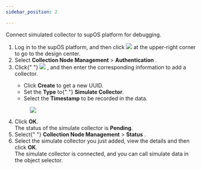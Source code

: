 ```yaml
---
sidebar_position: 2

---
```


Connect simulated collector to supOS platform for debugging.
<div>
  <section>
    <ol>
      <li
        className="stepexpand"
        id="authorizing_analog_collector__step_qzb_ny2_ytb"
      >
        <span>
          Log in to the supOS platform, and then click <img
            id="authorizing_analog_collector__image_stf_xfd_ytb"
            src="https://wordpressfreezonex.oss-cn-hangzhou.aliyuncs.com/platform/
7.png"
          /> at the upper-right corner to go to the design center.
        </span>
      </li>
      <li className="stepexpand">
        <span>
          Select <span className="menucascade">
            <strong>Collection Node Management</strong> > <strong>Authentication</strong>
          </span>
          .
        </span>
      </li>
      <li className="stepexpand">
        <span>
          Click{" "}
          <img
            id="authorizing_analog_collector__image_ott_mgd_ytb"
            src="https://wordpressfreezonex.oss-cn-hangzhou.aliyuncs.com/platform/
16.png"
          />
          , and then enter the corresponding information to add a collector.
        </span>
        <div>
          <ul id="authorizing_analog_collector__ul_u2m_mjd_ytb">
            <li>
              Click <strong>Create</strong> to get a new UUID.
            </li>
            <li>
              Set the <strong>Type</strong> to{" "}
              <strong>Simulate Collector</strong>.
            </li>
            <li>
              Select the <strong>Timestamp</strong> to be
              recorded in the data.
            </li>
          </ul>
        </div>
        <div>
          <figure
            className="fignone"
            id="authorizing_analog_collector__fig_ink_qgd_ytb"
          >
            <img
              id="authorizing_analog_collector__image_qdt_tgd_ytb"
              src="https://wordpressfreezonex.oss-cn-hangzhou.aliyuncs.com/platform/
17.png"
            />
          </figure>
        </div>
      </li>
      <li className="stepexpand">
        <span>
          Click <strong>OK</strong>.
        </span>
        <div>
          The status of the simulate collector is <strong>Pending</strong>.
        </div>
      </li>
      <li className="stepexpand">
        <span>
          Select{" "}
          <span className="menucascade">
            <strong>Collection Node Management</strong> > <strong>Status</strong>
          </span>
          .
        </span>
      </li>
      <li className="stepexpand">
        <span>
          Select the simulate collector you just added, view the details and then
          click <strong>OK</strong>.
        </span>
        <div>
          The simulate collector is connected, and you can call simulate data in the
          object selector.
        </div>
      </li>
    </ol>
  </section>
</div>
